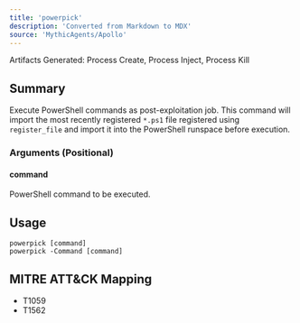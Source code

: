```yaml
---
title: 'powerpick'
description: 'Converted from Markdown to MDX'
source: 'MythicAgents/Apollo'
---
```


<Note>Artifacts Generated: Process Create, Process Inject, Process Kill</Note>

## Summary
Execute PowerShell commands as post-exploitation job. This command will import the most recently registered `*.ps1` file registered using `register_file` and import it into the PowerShell runspace before execution.

### Arguments (Positional)
#### command
PowerShell command to be executed.

## Usage
```
powerpick [command]
powerpick -Command [command]
```


## MITRE ATT&CK Mapping

- T1059
- T1562

